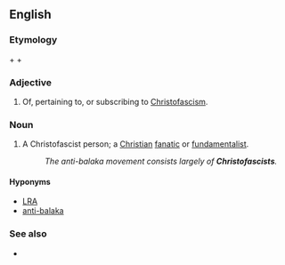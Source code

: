 ==English==

===Etymology===
{{m|en|Christ}} + {{m|en|-o-}} + {{m|en|fascist}}

===Adjective===
{{en-adj|-}}

# {{context|pejorative|lang=en}} Of, pertaining to, or subscribing to [[Christofascism]].

===Noun===
{{en-noun}}

# {{context|pejorative|lang=en}} A Christofascist person; a [[Christian]] [[fanatic]] or [[fundamentalist]].
#: ''The anti-balaka movement consists largely of '''Christofascists'''.''

====Hyponyms====
* [[LRA]]
* [[anti-balaka]]

===See also===
* {{pedia|Christofascism}}
